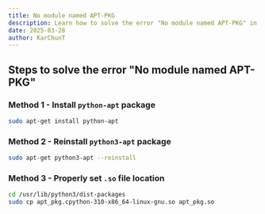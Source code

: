 ```yaml
---
title: No module named APT-PKG
description: Learn how to solve the error "No module named APT-PKG" in Python.
date: 2025-03-28
author: KarChunT
---
```


## Steps to solve the error "No module named APT-PKG"

### Method 1 - Install `python-apt` package

```bash
sudo apt-get install python-apt
```

### Method 2 - Reinstall `python3-apt` package

```bash
sudo apt-get python3-apt --reinstall
```

### Method 3 - Properly set `.so` file location

```bash
cd /usr/lib/python3/dist-packages
sudo cp apt_pkg.cpython-310-x86_64-linux-gnu.so apt_pkg.so
```
